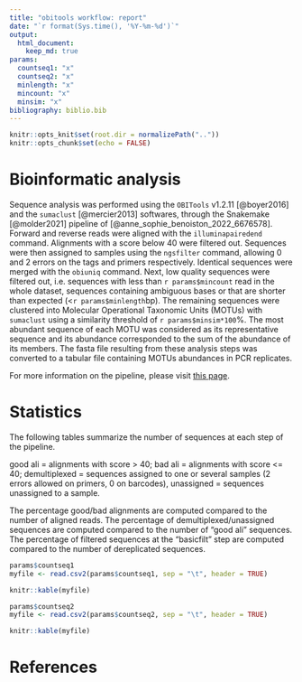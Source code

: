 ```yaml
---
title: "obitools workflow: report"
date: "`r format(Sys.time(), '%Y-%m-%d')`"
output:
  html_document:
    keep_md: true
params:
  countseq1: "x"
  countseq2: "x"
  minlength: "x"
  mincount: "x"
  minsim: "x"
bibliography: biblio.bib
---
```


```r
knitr::opts_knit$set(root.dir = normalizePath(".."))
knitr::opts_chunk$set(echo = FALSE)
```

# Bioinformatic analysis

Sequence analysis was performed using the `OBITools` v1.2.11 [@boyer2016] and the `sumaclust` [@mercier2013] softwares, through the Snakemake [@molder2021] pipeline of [@anne_sophie_benoiston_2022_6676578]. Forward and reverse reads were aligned with the `illuminapairedend` command. Alignments with a score below 40 were filtered out. Sequences were then assigned to samples using the `ngsfilter` command, allowing 0 and 2 errors on the tags and primers respectively. Identical sequences were merged with the `obiuniq` command. Next, low quality sequences were filtered out, i.e. sequences with less than `r params$mincount` read in the whole dataset, sequences containing ambiguous bases or that are shorter than expected (<`r params$minlength`bp). The remaining sequences were clustered into Molecular Operational Taxonomic Units (MOTUs) with `sumaclust` using a similarity threshold of `r params$minsim*100`%. The most abundant sequence of each MOTU was considered as its representative sequence and its abundance corresponded to the sum of the abundance of its members. The fasta file resulting from these analysis steps was converted to a tabular file containing MOTUs abundances in PCR replicates.

For more information on the pipeline, please visit [this page](https://github.com/AnneSoBen/obitools_workflow).

# Statistics

The following tables summarize the number of sequences at each step of the pipeline.

good ali = alignments with score > 40; bad ali = alignments with score <= 40; demultiplexed = sequences assigned to one or several samples (2 errors allowed on primers, 0 on barcodes), unassigned = sequences unassigned to a sample.

The percentage good/bad alignments are computed compared to the number of aligned reads. The percentage of demultiplexed/unassigned sequences are computed compared to the number of "good ali" sequences. The percentage of filtered sequences at the "basicfilt" step are computed compared to the number of dereplicated sequences.

```r
params$countseq1
myfile <- read.csv2(params$countseq1, sep = "\t", header = TRUE)

knitr::kable(myfile)

params$countseq2
myfile <- read.csv2(params$countseq2, sep = "\t", header = TRUE)

knitr::kable(myfile)
```

# References